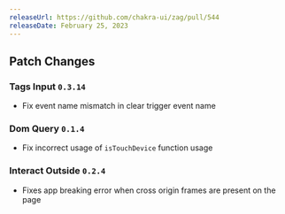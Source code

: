 ```yaml
---
releaseUrl: https://github.com/chakra-ui/zag/pull/544
releaseDate: February 25, 2023
---
```


## Patch Changes

### Tags Input `0.3.14`

- Fix event name mismatch in clear trigger event name

### Dom Query `0.1.4`

- Fix incorrect usage of `isTouchDevice` function usage

### Interact Outside `0.2.4`

- Fixes app breaking error when cross origin frames are present on the page

